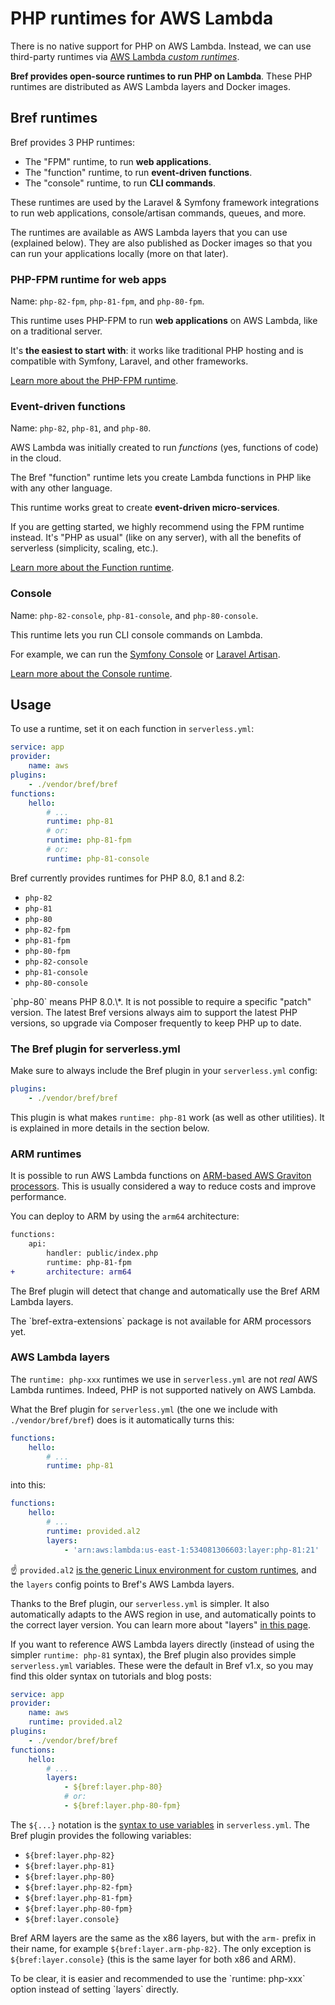 
# PHP runtimes for AWS Lambda

There is no native support for PHP on AWS Lambda. Instead, we can use third-party runtimes via [AWS Lambda *custom runtimes*](https://docs.aws.amazon.com/lambda/latest/dg/runtimes-custom.html).

**Bref provides open-source runtimes to run PHP on Lambda**. These PHP runtimes are distributed as AWS Lambda layers and Docker images.

## Bref runtimes

Bref provides 3 PHP runtimes:

- The "FPM" runtime, to run **web applications**.
- The "function" runtime, to run **event-driven functions**.
- The "console" runtime, to run **CLI commands**.

These runtimes are used by the Laravel & Symfony framework integrations to run web applications, console/artisan commands, queues, and more.

The runtimes are available as AWS Lambda layers that you can use (explained below). They are also published as Docker images so that you can run your applications locally (more on that later).

### PHP-FPM runtime for web apps

Name: `php-82-fpm`, `php-81-fpm`, and `php-80-fpm`.

This runtime uses PHP-FPM to run **web applications** on AWS Lambda, like on a traditional server.

It's **the easiest to start with**: it works like traditional PHP hosting and is compatible with Symfony, Laravel, and other frameworks.

[Learn more about the PHP-FPM runtime](./runtimes/fpm-runtime.mdx).

### Event-driven functions

Name: `php-82`, `php-81`, and `php-80`.

AWS Lambda was initially created to run _functions_ (yes, functions of code) in the cloud.

The Bref "function" runtime lets you create Lambda functions in PHP like with any other language.

This runtime works great to create **event-driven micro-services**.

<Callout>
    If you are getting started, we highly recommend using the FPM runtime instead. It's "PHP as usual" (like on any server), with all the benefits of serverless (simplicity, scaling, etc.).
</Callout>

[Learn more about the Function runtime](/docs/runtimes/function.md).

### Console

Name: `php-82-console`, `php-81-console`, and `php-80-console`.

This runtime lets you run CLI console commands on Lambda.

For example, we can run the [Symfony Console](https://symfony.com/doc/master/components/console.html) or [Laravel Artisan](https://laravel.com/docs/artisan).

[Learn more about the Console runtime](/docs/web-apps/console.md).

## Usage

To use a runtime, set it on each function in `serverless.yml`:

```yaml
service: app
provider:
    name: aws
plugins:
    - ./vendor/bref/bref
functions:
    hello:
        # ...
        runtime: php-81
        # or:
        runtime: php-81-fpm
        # or:
        runtime: php-81-console
```

Bref currently provides runtimes for PHP 8.0, 8.1 and 8.2:

- `php-82`
- `php-81`
- `php-80`
- `php-82-fpm`
- `php-81-fpm`
- `php-80-fpm`
- `php-82-console`
- `php-81-console`
- `php-80-console`

<Callout>
    `php-80` means PHP 8.0.\*. It is not possible to require a specific "patch" version. The latest Bref versions always aim to support the latest PHP versions, so upgrade via Composer frequently to keep PHP up to date.
</Callout>

### The Bref plugin for serverless.yml

Make sure to always include the Bref plugin in your `serverless.yml` config:

```yaml
plugins:
    - ./vendor/bref/bref
```

This plugin is what makes `runtime: php-81` work (as well as other utilities). It is explained in more details in the section below.

### ARM runtimes

It is possible to run AWS Lambda functions on [ARM-based AWS Graviton processors](https://aws.amazon.com/blogs/aws/aws-lambda-functions-powered-by-aws-graviton2-processor-run-your-functions-on-arm-and-get-up-to-34-better-price-performance/). This is usually considered a way to reduce costs and improve performance.

You can deploy to ARM by using the `arm64` architecture:

```diff
functions:
    api:
        handler: public/index.php
        runtime: php-81-fpm
+       architecture: arm64
```

The Bref plugin will detect that change and automatically use the Bref ARM Lambda layers.

<Callout>
    The `bref-extra-extensions` package is not available for ARM processors yet.
</Callout>

### AWS Lambda layers

The `runtime: php-xxx` runtimes we use in `serverless.yml` are not _real_ AWS Lambda runtimes. Indeed, PHP is not supported natively on AWS Lambda.

What the Bref plugin for `serverless.yml` (the one we include with `./vendor/bref/bref`) does is it automatically turns this:

```yaml
functions:
    hello:
        # ...
        runtime: php-81
```

into this:

```yaml
functions:
    hello:
        # ...
        runtime: provided.al2
        layers:
            - 'arn:aws:lambda:us-east-1:534081306603:layer:php-81:21'
```

☝️ `provided.al2` [is the generic Linux environment for custom runtimes](https://docs.aws.amazon.com/lambda/latest/dg/runtimes-custom.html#runtimes-custom-use), and the `layers` config points to Bref's AWS Lambda layers.

Thanks to the Bref plugin, our `serverless.yml` is simpler. It also automatically adapts to the AWS region in use, and automatically points to the correct layer version. You can learn more about "layers" [in this page](./runtimes/runtimes-details.mdx).

If you want to reference AWS Lambda layers directly (instead of using the simpler `runtime: php-81` syntax), the Bref plugin also provides simple `serverless.yml` variables. These were the default in Bref v1.x, so you may find this older syntax on tutorials and blog posts:

```yaml
service: app
provider:
    name: aws
    runtime: provided.al2
plugins:
    - ./vendor/bref/bref
functions:
    hello:
        # ...
        layers:
            - ${bref:layer.php-80}
            # or:
            - ${bref:layer.php-80-fpm}
```

The `${...}` notation is the [syntax to use variables](https://serverless.com/framework/docs/providers/aws/guide/variables/) in `serverless.yml`. The Bref plugin provides the following variables:

- `${bref:layer.php-82}`
- `${bref:layer.php-81}`
- `${bref:layer.php-80}`
- `${bref:layer.php-82-fpm}`
- `${bref:layer.php-81-fpm}`
- `${bref:layer.php-80-fpm}`
- `${bref:layer.console}`

Bref ARM layers are the same as the x86 layers, but with the `arm-` prefix in their name, for example `${bref:layer.arm-php-82}`. The only exception is `${bref:layer.console}` (this is the same layer for both x86 and ARM).

<Callout>
    To be clear, it is easier and recommended to use the `runtime: php-xxx` option instead of setting `layers` directly.
</Callout>
